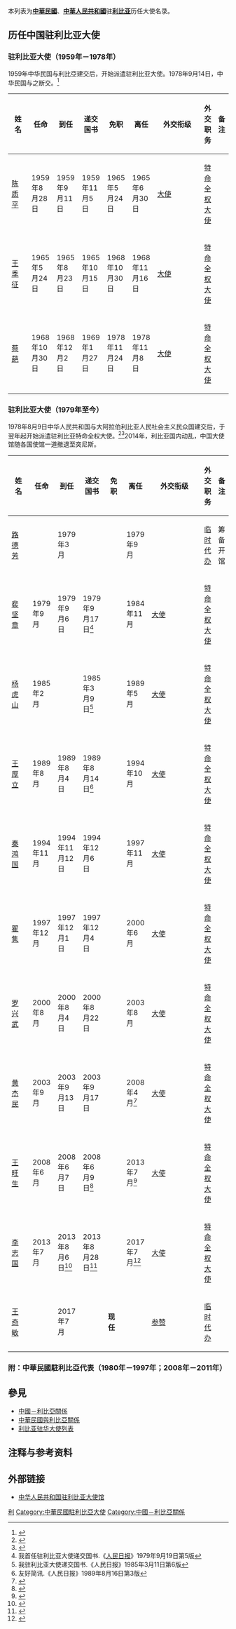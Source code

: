 {{noteTA|1=zh-hans:王季征; zh-hant:王季徵;}}

本列表为'''[[中華民國|中華民國]]'''、'''[[中華人民共和國|中華人民共和國]]'''驻'''[[利比亚|利比亚]]'''历任大使名录。

== 历任中国驻利比亚大使 ==
=== {{ROC}}驻利比亚大使（1959年－1978年） ===
1959年中华民国与利比亞建交后，开始派遣驻利比亚大使。1978年9月14日，中华民国与之断交。<ref>{{cite book|title=《台灣歷史辭典》（附錄）|author=許雪姬|publisher=行政院文化建設委員會|chapter=中華民國歷任駐外大使(遷臺後，1949~2003.10)}}</ref>
{| class="wikitable"
|-
! width=12% |姓名
! width=10% |任命
! width=10% |到任
! width=10% |递交国书
! width=10% |免职
! width=10% |离任
! width=8% |外交衔级
! width=10% |外交职务
! width=13% colspan="2" |备注
|-
| [[陈质平|陈质平]]
| 1959年8月28日
| 1959年9月11日
| 1959年11月5日
| 1965年5月24日
| 1965年6月30日
| [[大使|大使]]
| [[特命全权大使|特命全权大使]]
|
|-
| [[王季征|王季征]]
| 1965年5月24日
| 1965年8月23日
| 1965年10月15日
| 1968年10月30日
| 1968年11月16日
| [[大使|大使]]
| [[特命全权大使|特命全权大使]]
|
|-
| [[蔡葩|蔡葩]]
| 1968年10月30日
| 1968年12月2日
| 1969年1月27日
| 1978年11月24日
| 1978年11月8日
| [[大使|大使]]
| [[特命全权大使|特命全权大使]]
|
|}

=== {{PRC}}驻利比亚大使（1979年至今） ===
1978年8月9日中华人民共和国与大阿拉伯利比亚人民社会主义民众国建交后，于翌年起开始派遣驻利比亚特命全权大使。<ref>{{cite web|url=http://www.mfa.gov.cn/chn/pds/ziliao/wjrw/2167/2169/t9158.htm|title=驻大阿拉伯利比亚人民社会主义民众国历任大使|publisher=中华人民共和国外交部}}</ref><ref>{{cite web|url=http://ly.chineseembassy.org/chn/dsxx/t293511.htm|title=历任驻利大使|publisher=中华人民共和国驻大阿拉伯利比亚人民社会主义民众国大使馆|date=2007-01-31|accessdate=2012-03-14|archive-date=2016-03-04|archive-url=https://web.archive.org/web/20160304122536/http://ly.chineseembassy.org/chn/dsxx/t293511.htm|dead-url=no}}</ref>2014年，利比亚国内动乱，中国大使馆随各国使馆一道撤退至突尼斯。
{| class="wikitable"
|-
! width=12% |姓名
! width=10% |任命
! width=10% |到任
! width=10% |递交国书
! width=10% |免职
! width=10% |离任
! width=8% |外交衔级
! width=10% |外交职务
! width=13% colspan="2" |备注
|-
| [[路德芳|路德芳]]
|
| 1979年3月
|
|
| 1979年9月
|
| [[临时代办|临时代办]]
| 筹备开馆
|-
| [[裴坚章|裴坚章]]
| 1979年9月
| 1979年9月6日
| 1979年9月17日<ref>我首任驻利比亚大使递交国书.《[[人民日报|人民日报]]》1979年9月19日第5版</ref>
|
| 1984年11月
| [[大使|大使]]
| [[特命全权大使|特命全权大使]]
|
|-
| [[杨虎山|杨虎山]]
| 1985年2月
| 
| 1985年3月9日<ref>我驻利比亚大使递交国书.《人民日报》1985年3月11日第6版</ref>
|
| 1989年5月
| [[大使|大使]]
| [[特命全权大使|特命全权大使]]
|
|-
| [[王厚立|王厚立]]
| 1989年8月
| 1989年8月4日
| 1989年8月14日<ref>友好简讯.《人民日报》1989年8月16日第3版</ref>
|
| 1994年10月
| [[大使|大使]]
| [[特命全权大使|特命全权大使]]
|
|-
| [[秦鸿国|秦鸿国]]
| 1994年11月
| 1994年11月12日
| 1994年12月6日
|
| 1997年11月
| [[大使|大使]]
| [[特命全权大使|特命全权大使]]
|
|-
| [[翟隽|翟隽]]
| 1997年12月
| 1997年12月1日
| 1997年12月4日
|
| 2000年6月
| [[大使|大使]]
| [[特命全权大使|特命全权大使]]
|
|-
| [[罗兴武|罗兴武]]
| 2000年8月
| 2000年8月4日
| 2000年8月22日
|
| 2003年8月
| [[大使|大使]]
| [[特命全权大使|特命全权大使]]
|
|-
| [[黄杰民|黄杰民]]
| 2003年9月
| 2003年9月13日
| 2003年9月17日
|
| 2008年4月<ref>{{Cite web |url=http://ly.china-embassy.org/chn/dsxx/t430182.htm |title=驻利比亚大使黄杰民辞行拜会利比亚高官 |accessdate=2018-12-18 |archive-date=2018-12-18 |archive-url=https://web.archive.org/web/20181218193410/http://ly.china-embassy.org/chn/dsxx/t430182.htm |dead-url=no }}</ref>
| [[大使|大使]]
| [[特命全权大使|特命全权大使]]
|
|-
| [[王旺生|王旺生]]
| 2008年6月
| 2008年6月7日
| 2008年6月9日<ref>{{Cite web |url=http://ly.china-embassy.org/chn/zggk/t464717.htm |title=新任驻利比亚大使王旺生向利议长卡伊巴递交国书 |accessdate=2018-12-03 |archive-date=2010-02-06 |archive-url=https://web.archive.org/web/20100206100639/http://ly.china-embassy.org/chn/zggk/t464717.htm |dead-url=no }}</ref>
|
| 2013年7月<ref>{{Cite web |url=http://ly.china-embassy.org/chn/dsxx/dashihuodong/t1060348.htm |title=中国驻利比亚大使王旺生离任辞行活动 |accessdate=2019-04-27 |archive-date=2019-04-27 |archive-url=https://web.archive.org/web/20190427124032/http://ly.china-embassy.org/chn/dsxx/dashihuodong/t1060348.htm |dead-url=no }}</ref>
| [[大使|大使]]
| [[特命全权大使|特命全权大使]]
|
|-
| [[李志国|李志国]]
| 2013年7月
| 2013年8月6日<ref>{{Cite web |url=http://ly.china-embassy.org/chn/dsxx/dashihuodong/t1067785.htm |title=李志国大使向利比亚外长递交国书副本 |accessdate=2019-04-27 |archive-date=2019-04-27 |archive-url=https://web.archive.org/web/20190427124031/http://ly.china-embassy.org/chn/dsxx/dashihuodong/t1067785.htm |dead-url=no }}</ref>
| 2013年8月28日<ref>{{Cite web |url=http://ly.china-embassy.org/chn/dsxx/dashihuodong/t1070479.htm |title=中国驻利比亚大使李志国递交国书 |accessdate=2019-04-27 |archive-date=2019-04-27 |archive-url=https://web.archive.org/web/20190427124029/http://ly.china-embassy.org/chn/dsxx/dashihuodong/t1070479.htm |dead-url=no }}</ref>
|
| 2017年7月<ref>{{Cite web |url=http://ly.china-embassy.org/chn/zlwl/t1475846.htm |title=驻利比亚大使李志国举办离任晚宴 |accessdate=2019-04-27 |archive-date=2019-04-27 |archive-url=https://web.archive.org/web/20190427124026/http://ly.china-embassy.org/chn/zlwl/t1475846.htm |dead-url=no }}</ref>
| [[大使|大使]]
| [[特命全权大使|特命全权大使]]
|
|-
| [[王奇敏|王奇敏]]
|
| 2017年7月
|
| '''现任'''
|
| [[参赞|参赞]]
| [[临时代办|临时代办]]
|
|}

===附：中華民國駐利比亞代表（1980年－1997年；2008年－2011年）===
{{see also|中華民國駐利比亞代表列表}}

== 參見 ==
* [[中國－利比亞關係|中國－利比亞關係]]
* [[中華民國與利比亞關係|中華民國與利比亞關係]]
* [[利比亚驻华大使列表|利比亚驻华大使列表]]

== 注释与参考资料 ==
{{reflist|2}}

== 外部链接 ==
* [http://ly.china-embassy.gov.cn/chn/ 中华人民共和国驻利比亚大使馆]{{zh-hans icon}}{{ar icon}}{{en icon}}

{{中国驻外大使|共和國}}

[[Category:中国驻外大使列表|利]]
[[Category:中華民國駐利比亞大使|Category:中華民國駐利比亞大使]]
[[Category:中國－利比亞關係|Category:中國－利比亞關係]]
